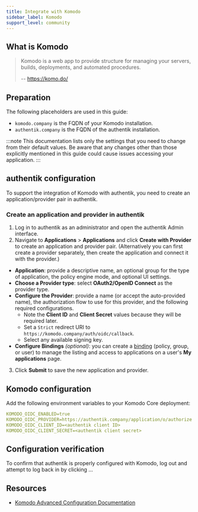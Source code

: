 ```yaml
---
title: Integrate with Komodo
sidebar_label: Komodo
support_level: community
---
```


## What is Komodo

> Komodo is a web app to provide structure for managing your servers, builds, deployments, and automated procedures.
>
> -- https://komo.do/

## Preparation

The following placeholders are used in this guide:

- `komodo.company` is the FQDN of your Komodo installation.
- `authentik.company` is the FQDN of the authentik installation.

:::note
This documentation lists only the settings that you need to change from their default values. Be aware that any changes other than those explicitly mentioned in this guide could cause issues accessing your application.
:::

## authentik configuration

To support the integration of Komodo with authentik, you need to create an application/provider pair in authentik.

### Create an application and provider in authentik

1. Log in to authentik as an administrator and open the authentik Admin interface.
2. Navigate to **Applications** > **Applications** and click **Create with Provider** to create an application and provider pair. (Alternatively you can first create a provider separately, then create the application and connect it with the provider.)

- **Application**: provide a descriptive name, an optional group for the type of application, the policy engine mode, and optional UI settings.
- **Choose a Provider type**: select **OAuth2/OpenID Connect** as the provider type.
- **Configure the Provider**: provide a name (or accept the auto-provided name), the authorization flow to use for this provider, and the following required configurations.
    - Note the **Client ID** and **Client Secret** values because they will be required later.
    - Set a `Strict` redirect URI to `https://komodo.company/auth/oidc/callback`.
    - Select any available signing key.
- **Configure Bindings** _(optional)_: you can create a [binding](/docs/add-secure-apps/flows-stages/bindings/) (policy, group, or user) to manage the listing and access to applications on a user's **My applications** page.

3. Click **Submit** to save the new application and provider.

## Komodo configuration

Add the following environment variables to your Komodo Core deployment:

```yaml
KOMODO_OIDC_ENABLED=true
KOMODO_OIDC_PROVIDER=https://authentik.company/application/o/authorize TEMP
KOMODO_OIDC_CLIENT_ID=<authentik client ID>
KOMODO_OIDC_CLIENT_SECRET=<authentik client secret>
```

## Configuration verification

To confirm that authentik is properly configured with Komodo, log out and attempt to log back in by clicking ...

## Resources

- [Komodo Advanced Configuration Documentation](https://komo.do/docs/setup/advanced)
